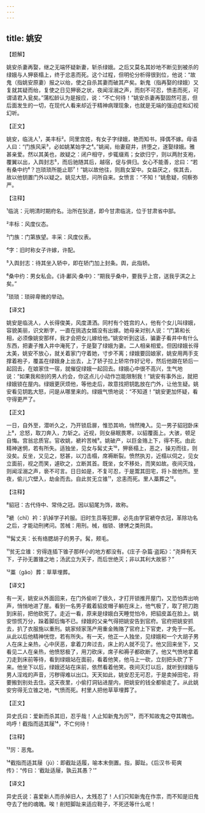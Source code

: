 ```yaml
---
---
---
```

title: 姚安
---




【题解】


姚安杀妻再娶，继之无端怀疑新妻，斩杀绿娥。之后又莫名其妙地不断见到被杀的绿娥与人狎亵榻上，终于忿恚而死。这个过程，但明伦分析得很到位，他说：“故鬼（指姚安原妻）报之以绐，使之自杀其妻而破其产矣。新鬼（指再娶的绿娥）又复就其疑而绐，复使之日见狎亵之状，夜闻淫溺之声，而刻不可忍，愤恚而死，可谓请君入瓮矣。”蒲松龄认为是报应，说：“不亡何待！”姚安杀妻再娶固然可恶，但后面发生的一切，在现代人看来却近于精神病理现象，也就是无端的强迫症和幻视幻听。


【正文】

姚安，临洮人¹，美丰标²。同里宫姓，有女子字绿娥，艳而知书，择偶不嫁。母语人曰：“门族风采³，必如姚某始字之⁴。”姚闻，绐妻窥井，挤堕之，遂娶绿娥。雅甚亲爱。然以其美也，故疑之：闭户相守，步辄缀焉；女欲归宁，则以两肘支袍，覆翼以出，入舆封志⁵，而后驰随其后，越宿，促与俱归。女心不能善，忿曰：“若有桑中约⁶？岂琐琐所能止耶⁷！”姚以故他往，则扃女室中。女益厌之，俟其去，故以他钥置门外以疑之。姚见大怒，问所自来。女愤言：“不知！”姚愈疑，伺察弥严。

【注释】


¹临洮：元明清时期府名。治所在狄道，即今甘肃临洮，位于甘肃省中部。

²丰标：风度仪态。

³门族：门第族望。丰采：风度仪表。

⁴字：旧时称女子许嫁，许配。

⁵入舆封志：待其坐入轿中，即在轿门加上封条。舆，此指轿。

⁶桑中约：男女私会。《诗·鄘风·桑中》：“期我乎桑中，要我乎上宫，送我乎淇之上矣。”

⁷琐琐：琐碎卑微的举动。





【译文】


姚安是临洮人，人长得俊美，风度潇洒。同村有个姓宫的人，他有个女儿叫绿娥，容貌美丽，识文断字，一直在挑选女婿没有出嫁。她母亲对别人说：“门第和长相，必须像姚安那样，我才会把女儿嫁给他。”姚安听到这话，骗妻子看井中有什么东西，把妻子推入井中淹死了，于是娶了绿娥为妻。二人相亲相爱。但因绿娥长得太美，姚安不放心，就关着家门守着她，寸步不离；绿娥要回娘家，姚安用两手支撑着袍子，覆盖在绿娥身上出去，上了轿子拉上轿帘作好记号，然后他跟在轿后一起回去，在娘家住一宿，就催促绿娥一起回去。绿娥心中很不高兴，生气地说：“如果我和别的男人约会，你这点儿小动作岂能限制我！”姚安有事外出，就把绿娥锁在屋内。绿娥更厌烦他，等他走后，故意找把钥匙放在门外，让他生疑。姚安看见钥匙大怒，问是从哪里来的。绿娥气愤地说：“不知道！”姚安更加怀疑，看守得更严了。


【正文】

一日，自外至，潜听久之，乃开锁启扉，惟恐其响，悄然掩入。见一男子貂冠卧床上⁸，忿怒，取刀奔入，力斩之。近视，则女昼眠畏寒，以貂覆面上。大骇，顿足自悔。宫翁忿质官。官收姚，褫衿苦械⁹。姚破产，以巨金赂上下，得不死。由此精神迷惘，若有所失。适独坐，见女与髯丈夫¹⁰，狎亵榻上，恶之，操刃而往，则没矣。反坐，又见之，怒甚，以刀击榻，席褥断裂。愤然执刃，近榻以伺之，见女立面前，视之而笑，遽砍之，立断其首。既坐，女不移处，而笑如故。夜间灭烛，则闻淫溺之声，亵不可言。日日如是，不复可忍，于是鬻其田宅，将卜居他所。至夜，偷儿穴壁入，劫金而去。自此贫无立锥¹¹，忿恚而死。里人藁葬之¹²。

【注释】


⁸貂冠：古代侍中、常侍之冠。因以貂尾为饰，故称。

⁹褫（chǐ）衿：扒掉学子衿服。旧时生员等犯罪，必先由学官褫夺衣冠，革除功名之后，才能动刑拷问。苦械：用刑。械，枷锁、镣铐之类刑具。

¹⁰髯丈夫：长有络腮胡子的男子。髯，颊毛。

¹¹贫无立锥：穷得连插下锥子那样小的地方都没有。《庄子·杂篇·盗跖》：“尧舜有天下，子孙无置锥之地；汤武立为天子，而后世绝灭；非以其利大故邪？”

¹²藁（gǎo）葬：草草埋葬。





【译文】


有一天，姚安从外面回来，在门外偷听了很久，才打开锁推开屋门，又恐怕弄出响声，悄悄地进了屋。看到一名男子戴着貂皮帽子躺在床上，他气极了，取了把刀跑到床前，把他砍死了。走近一看，原来是绿娥白天睡觉怕冷，把貂皮盖在脸上。姚安惊慌万分，跺着脚后悔不已。绿娥的父亲气得把姚安告到官府。官府把姚安抓去，扒了衣服施以重刑。姚家倾家荡产用重金贿赂了官府上下官吏，才免于一死。从此以后他精神恍惚，若有所失。有一天，他正一人独坐，见绿娥和一个大胡子男人在床上亲热，心中厌恶，拿着刀奔过去，床上的人就不见了。他又回来坐下，又看见二人在亲热，他愤怒极了，用刀砍床，席子和褥子都砍断了。他又气愤地拿着刀走到床前等待，看到绿娥站在面前，看着他笑，他马上一砍，立刻把头砍了下来。他坐下以后，绿娥还站在床前，依然看着他笑。夜间灭灯以后，就听到绿娥与男人淫戏的声音，污秽得难以出口。天天如此，姚安忍无可忍，于是卖掉田宅，将要搬到别处去住。这天夜里，小偷打洞钻进屋内，把姚安的钱全都偷走了。从此姚安穷得无立锥之地，气愤而死。村里人把他草草埋葬了。


【正文】

异史氏曰：爱新而杀其旧，忍乎哉！人止知新鬼为厉¹³，而不知故鬼之夺其魄也。呜呼！截指而适其屦¹⁴，不亡何待！

【注释】


¹³厉：恶鬼。

¹⁴截指而适其屦（jù）：即截趾适履，喻本末倒置。指，脚趾。《后汉书·荀爽传》：“传曰：‘截趾适屦，孰云其愚？’”





【译文】


异史氏说：喜爱新人而杀掉旧人，太残忍了！人们只知新鬼在作祟，而不知是旧鬼夺去了他的魂魄。唉！削短脚趾来适应鞋子，不死还等什么呢！
